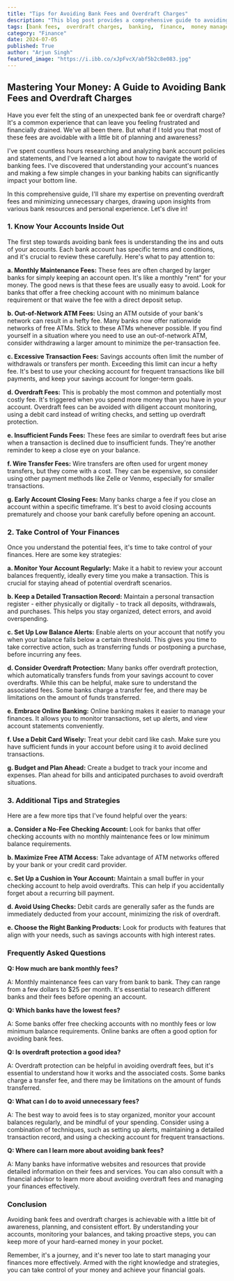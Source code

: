 ```yaml
---
title: "Tips for Avoiding Bank Fees and Overdraft Charges"
description: "This blog post provides a comprehensive guide to avoiding bank fees and overdraft charges. Learn how to understand your accounts, monitor your finances, and take proactive steps to minimize unnecessary costs."
tags: [bank fees,  overdraft charges,  banking,  finance,  money management,  budgeting,  savings,  checking account,  debit card,  credit card,  financial literacy,  personal finance,  financial tips]
category: "Finance"
date: 2024-07-05
published: True
author: "Arjun Singh"
featured_image: "https://i.ibb.co/xJpFvcX/abf5b2c8e083.jpg"
---
```


##  Mastering Your Money: A Guide to Avoiding Bank Fees and Overdraft Charges

Have you ever felt the sting of an unexpected bank fee or overdraft charge? It's a common experience that can leave you feeling frustrated and financially drained. We've all been there.  But what if I told you that most of these fees are avoidable with a little bit of planning and awareness?

I've spent countless hours researching and analyzing bank account policies and statements, and I've learned a lot about how to navigate the world of banking fees. I've discovered that understanding your account's nuances and making a few simple changes in your banking habits can significantly impact your bottom line.  

In this comprehensive guide, I'll share my expertise on preventing overdraft fees and minimizing unnecessary charges, drawing upon insights from various bank resources and personal experience. Let's dive in!

###  1. Know Your Accounts Inside Out 

The first step towards avoiding bank fees is understanding the ins and outs of your accounts. Each bank account has specific terms and conditions, and it's crucial to review these carefully.  Here's what to pay attention to:

**a.  Monthly Maintenance Fees:** These fees are often charged by larger banks for simply keeping an account open. It's like a monthly "rent" for your money.  The good news is that these fees are usually easy to avoid.  Look for banks that offer a free checking account with no minimum balance requirement or that waive the fee with a direct deposit setup.

**b.  Out-of-Network ATM Fees:** Using an ATM outside of your bank's network can result in a hefty fee.  Many banks now offer nationwide networks of free ATMs.  Stick to these ATMs whenever possible.  If you find yourself in a situation where you need to use an out-of-network ATM, consider withdrawing a larger amount to minimize the per-transaction fee.

**c.  Excessive Transaction Fees:**  Savings accounts often limit the number of withdrawals or transfers per month.  Exceeding this limit can incur a hefty fee.  It's best to use your checking account for frequent transactions like bill payments, and keep your savings account for longer-term goals.

**d.  Overdraft Fees:**  This is probably the most common and potentially most costly fee.  It's triggered when you spend more money than you have in your account.  Overdraft fees can be avoided with diligent account monitoring, using a debit card instead of writing checks, and setting up overdraft protection.

**e.  Insufficient Funds Fees:** These fees are similar to overdraft fees but arise when a transaction is declined due to insufficient funds.  They're another reminder to keep a close eye on your balance.

**f.  Wire Transfer Fees:**  Wire transfers are often used for urgent money transfers, but they come with a cost.  They can be expensive, so consider using other payment methods like Zelle or Venmo, especially for smaller transactions.

**g.  Early Account Closing Fees:**  Many banks charge a fee if you close an account within a specific timeframe.  It's best to avoid closing accounts prematurely and choose your bank carefully before opening an account.

### 2.  Take Control of Your Finances

Once you understand the potential fees, it's time to take control of your finances.  Here are some key strategies:

**a.  Monitor Your Account Regularly:**   Make it a habit to review your account balances frequently, ideally every time you make a transaction.  This is crucial for staying ahead of potential overdraft scenarios.

**b.  Keep a Detailed Transaction Record:**  Maintain a personal transaction register - either physically or digitally - to track all deposits, withdrawals, and purchases. This helps you stay organized, detect errors, and avoid overspending.

**c.  Set Up Low Balance Alerts:**   Enable alerts on your account that notify you when your balance falls below a certain threshold.  This gives you time to take corrective action, such as transferring funds or postponing a purchase, before incurring any fees.

**d.  Consider Overdraft Protection:** Many banks offer overdraft protection, which automatically transfers funds from your savings account to cover overdrafts.  While this can be helpful, make sure to understand the associated fees. Some banks charge a transfer fee, and there may be limitations on the amount of funds transferred.

**e.  Embrace Online Banking:**  Online banking makes it easier to manage your finances.  It allows you to monitor transactions, set up alerts, and view account statements conveniently.

**f.  Use a Debit Card Wisely:**  Treat your debit card like cash.  Make sure you have sufficient funds in your account before using it to avoid declined transactions.

**g.  Budget and Plan Ahead:**  Create a budget to track your income and expenses.  Plan ahead for bills and anticipated purchases to avoid overdraft situations.

### 3.  Additional Tips and Strategies

Here are a few more tips that I've found helpful over the years:

**a.  Consider a No-Fee Checking Account:**  Look for banks that offer checking accounts with no monthly maintenance fees or low minimum balance requirements.

**b.  Maximize Free ATM Access:**  Take advantage of ATM networks offered by your bank or your credit card provider.

**c.  Set Up a Cushion in Your Account:**  Maintain a small buffer in your checking account to help avoid overdrafts.  This can help if you accidentally forget about a recurring bill payment.

**d.  Avoid Using Checks:**  Debit cards are generally safer as the funds are immediately deducted from your account, minimizing the risk of overdraft.

**e.  Choose the Right Banking Products:**   Look for products with features that align with your needs, such as savings accounts with high interest rates.

###  Frequently Asked Questions

**Q: How much are bank monthly fees?**

A:  Monthly maintenance fees can vary from bank to bank.  They can range from a few dollars to $25 per month.  It's essential to research different banks and their fees before opening an account.

**Q: Which banks have the lowest fees?**

A:  Some banks offer free checking accounts with no monthly fees or low minimum balance requirements. Online banks are often a good option for avoiding bank fees.

**Q: Is overdraft protection a good idea?**

A:  Overdraft protection can be helpful in avoiding overdraft fees, but it's essential to understand how it works and the associated costs.  Some banks charge a transfer fee, and there may be limitations on the amount of funds transferred.  

**Q: What can I do to avoid unnecessary fees?**

A:  The best way to avoid fees is to stay organized, monitor your account balances regularly, and be mindful of your spending.  Consider using a combination of techniques, such as setting up alerts, maintaining a detailed transaction record, and using a checking account for frequent transactions.

**Q: Where can I learn more about avoiding bank fees?**

A:  Many banks have informative websites and resources that provide detailed information on their fees and services.  You can also consult with a financial advisor to learn more about avoiding overdraft fees and managing your finances effectively.

###  Conclusion

Avoiding bank fees and overdraft charges is achievable with a little bit of awareness, planning, and consistent effort. By understanding your accounts, monitoring your balances, and taking proactive steps, you can keep more of your hard-earned money in your pocket.

Remember, it's a journey, and it's never too late to start managing your finances more effectively.  Armed with the right knowledge and strategies, you can take control of your money and achieve your financial goals.
